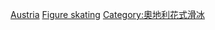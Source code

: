 [[Category:各國主辦的國際花式滑冰賽事|Austria]]
[[Category:奧地利主辦的國際體育賽事|Figure skating]]
[[Category:奧地利花式滑冰|Category:奧地利花式滑冰]]